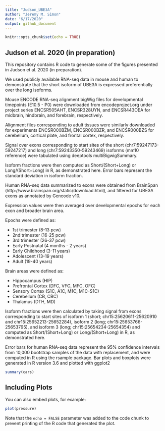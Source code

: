 ```yaml
---
title: "Judson_UBE3A"
author: "Jeremy M. Simon"
date: "6/17/2020"
output: github_document
---
```


```r
knitr::opts_chunk$set(echo = TRUE)
```

## Judson et al. 2020 (in preparation)

This repository contains R code to generate some of the figures presented in Judson et al. 2020 (in preparation). 

We used publicly available RNA-seq data in mouse and human to demonstrate that the short isoform of UBE3A is expressed preferentially over the long isoforms. 

Mouse ENCODE RNA-seq alignment bigWig files for developmental timepoints (E10.5 - P0) were downloaded from encodeproject.org under project series ENCSR505AHT, ENCSR328UYN, and ENCSR443OEA for midbrain, hindbrain, and forebrain, respectively. 

Alignment files corresponding to adult tissues were similarly downloaded for experiments ENCSR000BZM, ENCSR000BZR, and ENCSR000BZS for cerebellum, cortical plate, and frontal cortex, respectively. 

Signal over exons corresponding to start sites of the short (chr7:59247173-59247217) and long (chr7:59243350-59243469) isoforms (mm10 reference) were tabulated using deeptools multiBigwigSummary. 

Isoform fractions were then computed as Short/(Short+Long) or Long/(Short+Long) in R, as demonstrated here. Error bars represent the standard deviation in isoform fraction.

Human RNA-seq data summarized to exons were obtained from BrainSpan (http://www.brainspan.org/static/download.html), and filtered for UBE3A exons as annotated by Gencode v10. 

Expression values were then averaged over developmental epochs for each exon and broader brain area. 

Epochs were defined as: 

* 1st trimester (8-13 pcw)
* 2nd trimester (16-25 pcw)
* 3rd trimester (26-37 pcw)
* Early Postnatal (4 months - 2 years)
* Early Childhood (3-11 years)
* Adolescent (13-19 years)
* Adult (19-40 years)

Brain areas were defined as: 

* Hippocampus (HIP)
* Prefrontal Cortex (DFC, VFC, MFC, OFC)
* Sensory Cortex (S1C, A1C, M1C, M1C-S1C)
* Cerebellum (CB, CBC)
* Thalamus (DTH, MD) 

Isoform fractions were then calculated by taking signal from exons corresponding to start sites of isoform 1 (short; chr15:25620611-25620910 and chr15:25652213-25652284), isoform 2 (long; chr15:25653766-25653795), and isoform 3 (long; chr15:25654234-25654354) and computed as Short/(Short+Long) or Long/(Short+Long) in R, as demonstrated here. 

Error bars for human RNA-seq data represent the 95% confidence intervals from 10,000 bootstrap samples of the data with replacement, and were computed in R using the rsample package. Bar plots and boxplots were generated in R version 3.6 and plotted with ggplot2

 

```r
summary(cars)
```

## Including Plots

You can also embed plots, for example:

```r
plot(pressure)
```

Note that the `echo = FALSE` parameter was added to the code chunk to prevent printing of the R code that generated the plot.

